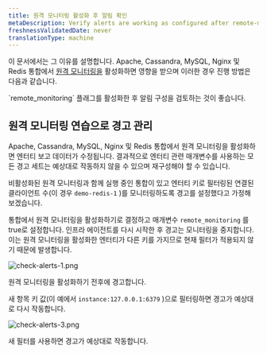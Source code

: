 ```yaml
---
title: 원격 모니터링 활성화 후 알림 확인
metaDescription: Verify alerts are working as configured after remote-monitoring is activated
freshnessValidatedDate: never
translationType: machine
---
```




이 문서에서는 그 이유를 설명합니다. <InlinePopover type="alerts"/>Apache, Cassandra, MySQL, Nginx 및 Redis 통합에서 [원격 모니터링을](/docs/remote-monitoring-host-legacy-integrations) 활성화하면 영향을 받으며 이러한 경우 진행 방법은 다음과 같습니다.

<Callout variant="important">
  `remote_monitoring` 플래그를 활성화한 후 알림 구성을 검토하는 것이 좋습니다.
</Callout>

## 원격 모니터링 연습으로 경고 관리

Apache, Cassandra, MySQL, Nginx 및 Redis 통합에서 원격 모니터링을 활성화하면 엔터티 보고 데이터가 수정됩니다. 결과적으로 엔터티 관련 매개변수를 사용하는 모든 경고 세트는 예상대로 작동하지 않을 수 있으며 재구성해야 할 수 있습니다.

비활성화된 원격 모니터링과 함께 실행 중인 통합이 있고 엔터티 키로 필터링된 연결된 클라이언트 수(이 경우 `demo-redis-1` )를 모니터링하도록 경고를 설정했다고 가정해 보겠습니다.

통합에서 원격 모니터링을 활성화하기로 결정하고 매개변수 `remote_monitoring` 를 true로 설정합니다. 인프라 에이전트를 다시 시작한 후 경고는 모니터링을 중지합니다. 이는 원격 모니터링을 활성화한 엔터티가 다른 키를 가지므로 현재 필터가 적용되지 않기 때문에 발생합니다.

<img
  title="check alerts work after remote monitoring 1"
  alt="check-alerts-1.png"
  src={infrastructureCheckAlertsRemoteMonitoring}
/>

<figcaption>
  원격 모니터링을 활성화하기 전후에 경고합니다.
</figcaption>

새 항목 키 값(이 예에서 `instance:127.0.0.1:6379` )으로 필터링하면 경고가 예상대로 다시 작동합니다.

<img
  title="check alerts work after remote monitoring 3"
  alt="check-alerts-3.png"
  src={infrastructureCheckAlertsKeyFilter}
/>

<figcaption>
  새 필터를 사용하면 경고가 예상대로 작동합니다.
</figcaption>